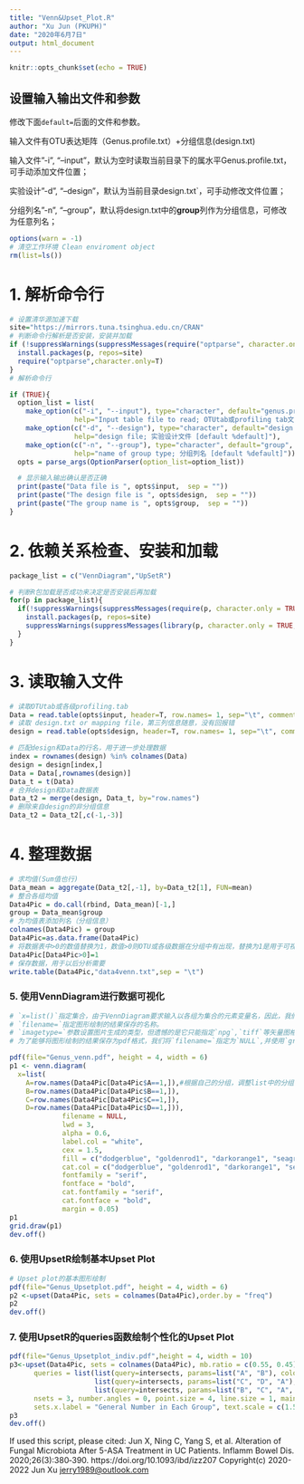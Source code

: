 ---
title: "Venn&Upset_Plot.R"
author: "Xu Jun (PKUPH)"
date: "2020年6月7日"
output: html_document
---

```{r setup, include=FALSE}
knitr::opts_chunk$set(echo = TRUE)
```

## 设置输入输出文件和参数

修改下面`default=`后面的文件和参数。

输入文件有OTU表达矩阵（Genus.profile.txt）+分组信息(design.txt)

输入文件"-i", "--input"，默认为空时读取当前目录下的属水平Genus.profile.txt，可手动添加文件位置；

实验设计"-d", "--design"，默认为当前目录design.txt`，可手动修改文件位置；

分组列名"-n", "--group"，默认将design.txt中的**group**列作为分组信息，可修改为任意列名；


```{r cars}
options(warn = -1)
# 清空工作环境 Clean enviroment object
rm(list=ls()) 
```

# 1. 解析命令行
```{r}
# 设置清华源加速下载
site="https://mirrors.tuna.tsinghua.edu.cn/CRAN"
# 判断命令行解析是否安装，安装并加载
if (!suppressWarnings(suppressMessages(require("optparse", character.only = TRUE, quietly = TRUE, warn.conflicts = FALSE)))) {
  install.packages(p, repos=site)
  require("optparse",character.only=T) 
}
# 解析命令行

if (TRUE){
  option_list = list(
    make_option(c("-i", "--input"), type="character", default="genus.profile.txt",
                help="Input table file to read; OTUtab或profiling tab文件 [default %default]"),
    make_option(c("-d", "--design"), type="character", default="design.txt",
                help="design file; 实验设计文件 [default %default]"),
    make_option(c("-n", "--group"), type="character", default="group",
                help="name of group type; 分组列名 [default %default]"))
  opts = parse_args(OptionParser(option_list=option_list))

  # 显示输入输出确认是否正确
  print(paste("Data file is ", opts$input,  sep = ""))
  print(paste("The design file is ", opts$design,  sep = ""))
  print(paste("The group name is ", opts$group,  sep = ""))
}
```

# 2. 依赖关系检查、安装和加载
```{r}

package_list = c("VennDiagram","UpSetR")

# 判断R包加载是否成功来决定是否安装后再加载
for(p in package_list){
  if(!suppressWarnings(suppressMessages(require(p, character.only = TRUE, quietly = TRUE, warn.conflicts = FALSE)))){
    install.packages(p, repos=site)
    suppressWarnings(suppressMessages(library(p, character.only = TRUE, quietly = TRUE, warn.conflicts = FALSE)))
  }
}

```

# 3. 读取输入文件

```{r}
# 读取OTUtab或各级profiling.tab
Data = read.table(opts$input, header=T, row.names= 1, sep="\t", comment.char="") 
# 读取 design.txt or mapping file，第三列信息随意，没有回报错
design = read.table(opts$design, header=T, row.names= 1, sep="\t", comment.char="")

# 匹配design和Data的行名，用于进一步处理数据
index = rownames(design) %in% colnames(Data) 
design = design[index,]
Data = Data[,rownames(design)] 
Data_t = t(Data)
# 合并design和Data数据表
Data_t2 = merge(design, Data_t, by="row.names")
# 删除来自design的非分组信息
Data_t2 = Data_t2[,c(-1,-3)]
```

# 4. 整理数据

```{r}

# 求均值(Sum值也行)
Data_mean = aggregate(Data_t2[,-1], by=Data_t2[1], FUN=mean)
# 整合各组均值 
Data4Pic = do.call(rbind, Data_mean)[-1,]
group = Data_mean$group
# 为均值表添加列名（分组信息）
colnames(Data4Pic) = group
Data4Pic=as.data.frame(Data4Pic)
# 将数据表中>0的数值替换为1，数值>0则OTU或各级数据在分组中有出现，替换为1是用于可视化的数据准备
Data4Pic[Data4Pic>0]=1
# 保存数据，用于以后分析需要
write.table(Data4Pic,"data4venn.txt",sep = "\t")

```
### 5. 使用VennDiagram进行数据可视化###

```{r}

# `x=list()`指定集合，由于VennDiagram要求输入以各组为集合的元素变量名，因此，我们将提取`Data4Pic`各组中数值`=1`的变量名作为数据输入的集合。
# `filename=`指定图形绘制的结果保存的名称。
# `imagetype=`参数设置图片生成的类型，但遗憾的是它只能指定`npg`,`tiff`等矢量图格式。
# 为了能够将图形绘制的结果保存为pdf格式，我们将`filename=`指定为`NULL`,并使用`grid.draw`函数输出图像

pdf(file="Genus_venn.pdf", height = 4, width = 6)
p1 <- venn.diagram(
  x=list(
    A=row.names(Data4Pic[Data4Pic$A==1,]),#根据自己的分组，调整list中的分组情况
    B=row.names(Data4Pic[Data4Pic$B==1,]),
    C=row.names(Data4Pic[Data4Pic$C==1,]),
    D=row.names(Data4Pic[Data4Pic$D==1,])),
             filename = NULL, 
             lwd = 3,
             alpha = 0.6,
             label.col = "white",
             cex = 1.5,
             fill = c("dodgerblue", "goldenrod1", "darkorange1", "seagreen3"),
             cat.col = c("dodgerblue", "goldenrod1", "darkorange1", "seagreen3"),
             fontfamily = "serif",
             fontface = "bold",
             cat.fontfamily = "serif",
             cat.fontface = "bold",
             margin = 0.05)
p1
grid.draw(p1)
dev.off()
```

### 6. 使用UpsetR绘制基本Upset Plot
```{r}
# Upset plot的基本图形绘制
pdf(file="Genus_Upsetplot.pdf", height = 4, width = 6)
p2 <-upset(Data4Pic, sets = colnames(Data4Pic),order.by = "freq")
p2
dev.off()
```

### 7. 使用UpsetR的queries函数绘制个性化的Upset Plot
```{r}
pdf(file="Genus_Upsetplot_indiv.pdf",height = 4, width = 10)
p3<-upset(Data4Pic, sets = colnames(Data4Pic), mb.ratio = c(0.55, 0.45), order.by = "freq",
      queries = list(list(query=intersects, params=list("A", "B"), color="purple", active=T), 
                     list(query=intersects, params=list("C", "D", "A"), color="green", active=T), 
                     list(query=intersects, params=list("B", "C", "A", "D"), color="blue", active=T)), 
      nsets = 3, number.angles = 0, point.size = 4, line.size = 1, mainbar.y.label = "Number of Shared Genus",
      sets.x.label = "General Number in Each Group", text.scale = c(1.5, 1.5, 1.5, 1.5, 1.5, 1.5))
p3
dev.off()

```

If used this script, please cited:
  Jun X, Ning C, Yang S, et al. Alteration of Fungal Microbiota After 5-ASA Treatment in UC Patients. Inflamm Bowel Dis. 2020;26(3):380‐390.
  https://doi.org/10.1093/ibd/izz207 
Copyright(c) 2020-2022 Jun Xu <jerry1989@outlook.com>
